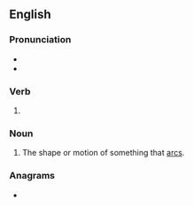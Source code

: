 ==English==

===Pronunciation===
* {{IPA|/ˈɑɹ.kɪŋ/|lang=en}}
* {{IPA|/ˈɑː.kɪŋ/|lang=en}}

===Verb===
{{head|en|verb form}}

# {{present participle of|arc|lang=en|nocat=1}}

===Noun===
{{en-noun}}

# The shape or motion of something that [[arc]]s.

===Anagrams===
* {{anagrams|en|a=acginr|Crigan|Garčin|caring|racing}}